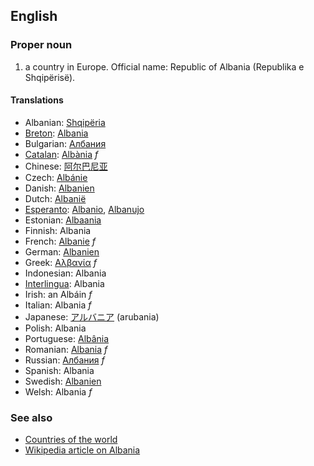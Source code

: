 ==English==

===Proper noun===

# a country in Europe. Official name: Republic of Albania (Republika e Shqipërisë).

====Translations====
*Albanian: [[Shqipëria]]
*[[Breton]]:  [[Albania]]
*Bulgarian: [[Албания]]
*[[Catalan]]: [[Albània]] ''f''
*Chinese: [[阿尔巴尼亚]]
*Czech: [[Albánie]]
*Danish: [[Albanien]]
*Dutch: [[Albanië]]
*[[Esperanto]]: [[Albanio]], [[Albanujo]]
*Estonian: [[Albaania]]
*Finnish: Albania
*French: [[Albanie]] ''f''
*German: [[Albanien]]
*Greek: [[Αλβανία]] ''f''
*Indonesian: Albania
*[[Interlingua]]: Albania
*Irish: an Albáin ''f''
*Italian: Albania ''f''
*Japanese: [[アルバニア]] (arubania)
*Polish: Albania
*Portuguese: [[Albânia]]
*Romanian: [[Albania]] ''f''
*Russian: [[Албания]] ''f''
*Spanish: Albania
*Swedish: [[Albanien]]
*Welsh: Albania ''f''

===See also===
*[[Countries of the world]]
*[[en:Albania|Wikipedia article on Albania]]